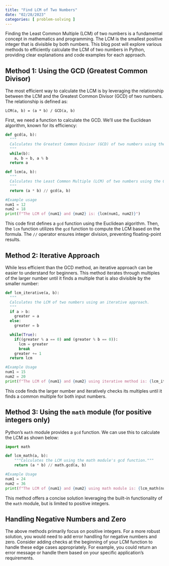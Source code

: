 ```yaml
---
title: "Find LCM of Two Numbers"
date: "02/28/2023"
categories: [ problem-solving ]
---
```



Finding the Least Common Multiple (LCM) of two numbers is a fundamental concept in mathematics and programming.  The LCM is the smallest positive integer that is divisible by both numbers.  This blog post will explore various methods to efficiently calculate the LCM of two numbers in Python, providing clear explanations and code examples for each approach.


## Method 1: Using the GCD (Greatest Common Divisor)

The most efficient way to calculate the LCM is by leveraging the relationship between the LCM and the Greatest Common Divisor (GCD) of two numbers.  The relationship is defined as:

`LCM(a, b) = (a * b) / GCD(a, b)`

First, we need a function to calculate the GCD.  We'll use the Euclidean algorithm, known for its efficiency:

```python
def gcd(a, b):
  """
  Calculates the Greatest Common Divisor (GCD) of two numbers using the Euclidean algorithm.
  """
  while(b):
    a, b = b, a % b
  return a

def lcm(a, b):
  """
  Calculates the Least Common Multiple (LCM) of two numbers using the GCD.
  """
  return (a * b) // gcd(a, b)

#Example usage
num1 = 12
num2 = 18
print(f"The LCM of {num1} and {num2} is: {lcm(num1, num2)}")
```

This code first defines a `gcd` function using the Euclidean algorithm. Then, the `lcm` function utilizes the `gcd` function to compute the LCM based on the formula.  The `//` operator ensures integer division, preventing floating-point results.


## Method 2:  Iterative Approach

While less efficient than the GCD method, an iterative approach can be easier to understand for beginners. This method iterates through multiples of the larger number until it finds a multiple that is also divisible by the smaller number:


```python
def lcm_iterative(a, b):
  """
  Calculates the LCM of two numbers using an iterative approach.
  """
  if a > b:
    greater = a
  else:
    greater = b

  while(True):
    if((greater % a == 0) and (greater % b == 0)):
      lcm = greater
      break
    greater += 1
  return lcm

#Example Usage
num1 = 15
num2 = 20
print(f"The LCM of {num1} and {num2} using iterative method is: {lcm_iterative(num1, num2)}")

```

This code finds the larger number and iteratively checks its multiples until it finds a common multiple for both input numbers.


## Method 3: Using the `math` module (for positive integers only)

Python's `math` module provides a `gcd` function. We can use this to calculate the LCM as shown below:

```python
import math

def lcm_math(a, b):
    """Calculates the LCM using the math module's gcd function."""
    return (a * b) // math.gcd(a, b)

#Example Usage
num1 = 24
num2 = 36
print(f"The LCM of {num1} and {num2} using math module is: {lcm_math(num1, num2)}")
```

This method offers a concise solution leveraging the built-in functionality of the `math` module, but is limited to positive integers.


## Handling Negative Numbers and Zero

The above methods primarily focus on positive integers.  For a more robust solution, you would need to add error handling for negative numbers and zero.  Consider adding checks at the beginning of your LCM function to handle these edge cases appropriately.  For example, you could return an error message or handle them based on your specific application's requirements.

